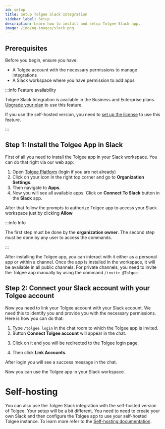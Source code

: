 ```yaml
---
id: setup
title: Setup Tolgee Slack Integration
sidebar_label: Setup
description: Learn how to install and setup Tolgee Slack app.
image: /img/og-images/slack.png
---
```



## Prerequisites

Before you begin, ensure you have:

- A Tolgee account with the necessary permissions to manage integrations
- A Slack workspace where you have permission to add apps

:::info Feature availability

Tolgee Slack Integration is available in the Business and Enterprise plans. [Upgrade your plan](https://tolgee.io/pricing) to use this feature.

If you use the self-hosted version, you need to [set up the license](/platform/self_hosting/licensing) to use this feature.

:::

## Step 1: Install the Tolgee App in Slack

First of all you need to install the Tolgee app in your Slack workspace. You can do that right via our web app:

1. Open [Tolgee Platform](https://app.tolgee.io/) (login if you are not already)
2. Click on your icon in the right top corner and go to **Organization Settings**.
3. Then navigate to **Apps**.
4. Now you will see all available apps. Click on **Connect To Slack** button in the **Slack** app.

<ScreenshotWrapper src="/img/docs/platform/slack_integration/install_app.png" />


After that follow the prompts to authorize Tolgee app to access your Slack workspace just by clicking **Allow**

<ScreenshotWrapper src="/img/docs/platform/slack_integration/authorize.png" />

:::info Info

The first step must be done by the **organization owner**. The second step must be done by any user to access the commands.

:::

After installing the Tolgee app, you can interact with it either as a personal app or within a channel. Once the app is installed in the workspace, it will be available in all public channels.
For private channels, you need to invite the Tolgee app manually by using the command `/invite @Tolgee`.

## Step 2: Connect your Slack account with your Tolgee account

Now you need to link your Tolgee account with your Slack account. We need this to identify you and provide you with the necessary permissions.
Here is how you can do that:
1. Type `/tolgee login` in the chat room to which the Tolgee app is invited.
2. Button **Connect Tolgee account** will appear in the chat.

<ScreenshotWrapper src="/img/docs/platform/slack_integration/slack_login.png" />

3. Click on it and you will be redirected to the Tolgee login page.

<ScreenshotWrapper src="/img/docs/platform/slack_integration/tolgee_login.png" />

4. Then click **Link Accounts**.

After login you will see a success message in the chat.

Now you can use the Tolgee app in your Slack workspace.

# Self-hosting

You can also use the Tolgee Slack integration with the self-hosted version of Tolgee. Your setup will be a bit different.
 You need to need to create your own Slack and then configure the Tolgee app to use your self-hosted Tolgee instance.
To learn more refer to the [Self-hosting documentation](/platform/self_hosting/slack_integration_self_hosted).